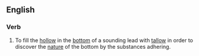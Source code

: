 ==English==

===Verb===
{{en-verb|inf=[[arm]] the [[lead]]|arms the lead|arming the lead|armed the lead}}

#To fill the [[hollow]] in the [[bottom]] of a sounding lead with [[tallow]] in order to discover the [[nature]] of the bottom by the substances adhering.